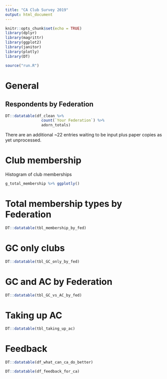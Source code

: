 ```yaml
---
title: "CA Club Survey 2019"
output: html_document
---
```


```r
knitr::opts_chunk$set(echo = TRUE)
library(dplyr)
library(magrittr)
library(ggplot2)
library(janitor)
library(plotly)
library(DT)

source("run.R")
```

# General
## Respondents by Federation


```r
DT::datatable(df_clean %>% 
                count(`Your Federation`) %>% 
                adorn_totals)
```
There are an additional ~22 entries waiting to be input plus paper copies as yet unprocessed.

# Club membership
Histogram of club memberships
```r
g_total_membership %>% ggplotly()
```

# Total membership types by Federation

```r
DT::datatable(tbl_membership_by_fed)
```

# GC only clubs

```r
DT::datatable(tbl_GC_only_by_fed)
```
# GC and AC by Federation

```r
DT::datatable(tbl_GC_vs_AC_by_fed)
```

# Taking up AC

```r
DT::datatable(tbl_taking_up_ac)
```

# Feedback
```r
DT::datatable(df_what_can_ca_do_better)
```

```r
DT::datatable(df_feedback_for_ca)
```





